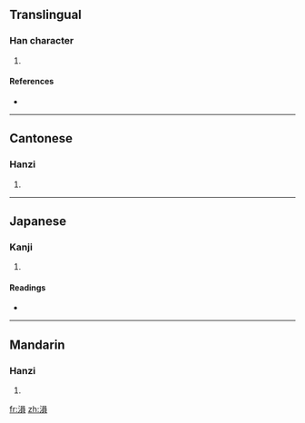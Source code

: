{{also|涢}}
==Translingual==

===Han character===
{{Han char|rn=85|rad=水|as=10|sn=13|four=3618<sub>6</sub>|canj=水口月金 (ERBC)}}

# {{defn|Han|sort=水10}}

====References====
* {{Han ref|kx=0641.010|dkj=17980|dj=1048.090|hdz=31698.130|uh=6EB3|ud=28339|bh=DE65|bd=56933}}

----

==Cantonese==

===Hanzi===
{{yue-hanzi|jyut=|y=wan4}}

# {{defn|Cantonese|sort=水10}}

----

==Japanese==

===Kanji===
{{ja-kanji|grade=|rs=水10}}

# {{defn|Japanese|sort=水10}}

====Readings====
* {{ja-readings|on=[[うん]] (un), [[いん]] (in)|kun=}}

----

==Mandarin==

===Hanzi===
{{cmn-hanzi|pin=[[hún]] ([[hun2]]), [[yún]] ([[yun2]])|wg=hun<sup>2</sup>, yün<sup>2</sup>}}

# {{defn|Mandarin|sort=水10}}

[[fr:溳]]
[[zh:溳]]